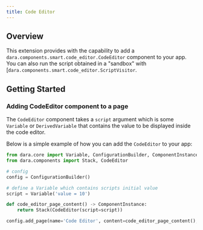 ```yaml
---
title: Code Editor
---
```


## Overview

This extension provides with the capability to add a `dara.components.smart.code_editor.CodeEditor` component to your app.
You can also run the script obtained in a "sandbox" with [`dara.components.smart.code_editor.ScriptVisitor`.

## Getting Started

### Adding CodeEditor component to a page

The `CodeEditor` component takes a `script` argument which is some `Variable` or `DerivedVariable` that contains the value to be displayed inside the code editor.

Below is a simple example of how you can add the `CodeEditor` to your app:

```python
from dara.core import Variable, ConfigurationBuilder, ComponentInstance, get_icon
from dara.components import Stack, CodeEditor

# config
config = ConfigurationBuilder()

# define a Variable which contains scripts initial value
script = Variable('value = 10')

def code_editor_page_content() -> ComponentInstance:
    return Stack(CodeEditor(script=script))

config.add_page(name='Code Editor', content=code_editor_page_content(), icon=get_icon('code'))
```
